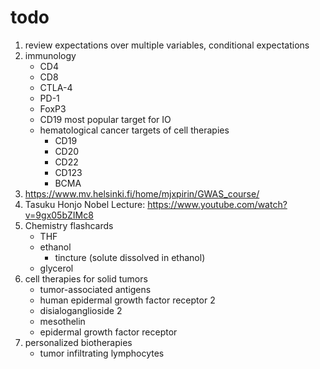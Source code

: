 # todo

1. review expectations over multiple variables, conditional expectations
2. immunology
    - CD4
    - CD8
    - CTLA-4
    - PD-1
    - FoxP3
    - CD19 most popular target for IO
    - hematological cancer targets of cell therapies
        - CD19
        - CD20
        - CD22
        - CD123
        - BCMA
3. https://www.mv.helsinki.fi/home/mjxpirin/GWAS_course/
4. Tasuku Honjo Nobel Lecture: https://www.youtube.com/watch?v=9gx05bZIMc8
5. Chemistry flashcards
    - THF
    - ethanol
        - tincture (solute dissolved in ethanol)
    - glycerol
6. cell therapies for solid tumors
    - tumor-associated antigens
    - human epidermal growth factor receptor 2
    - disialoganglioside 2
    - mesothelin
    - epidermal growth factor receptor
7. personalized biotherapies
    - tumor infiltrating lymphocytes